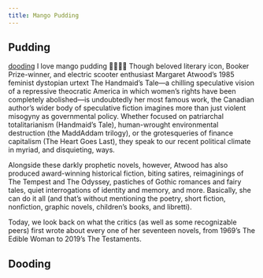 ```yaml
---
title: Mango Pudding
---
```


## Pudding
[dooding](#dooding)
I love mango pudding 🥭🍮😋😋
Though beloved literary icon, Booker Prize-winner, and electric scooter enthusiast Margaret Atwood’s 1985 feminist dystopian urtext The Handmaid’s Tale—a chilling speculative vision of a repressive theocratic America in which women’s rights have been completely abolished—is undoubtedly her most famous work, the Canadian author’s wider body of speculative fiction imagines more than just violent misogyny as governmental policy. Whether focused on patriarchal totalitarianism (Handmaid’s Tale), human-wrought environmental destruction (the MaddAddam trilogy), or the grotesqueries of finance capitalism (The Heart Goes Last), they speak to our recent political climate in myriad, and disquieting, ways.

Alongside these darkly prophetic novels, however, Atwood has also produced award-winning historical fiction, biting satires, reimaginings of The Tempest and The Odyssey, pastiches of Gothic romances and fairy tales, quiet interrogations of identity and memory, and more. Basically, she can do it all (and that’s without mentioning the poetry, short fiction, nonfiction, graphic novels, children’s books, and libretti).

Today, we look back on what the critics (as well as some recognizable peers) first wrote about every one of her seventeen novels, from 1969’s The Edible Woman to 2019’s The Testaments.

## Dooding